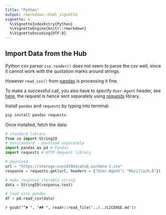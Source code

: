 ```yaml
---
title: "Python"
output: rmarkdown::html_vignette
vignette: >
  %\VignetteIndexEntry{Python}
  %\VignetteEngine{knitr::rmarkdown}
  %\VignetteEncoding{UTF-8}
---
```


## Import Data from the Hub

Python csv parser `csv.reader()` does not seem to parse the csv well,
since it cannot work with the quotation marks around strings.

However `read_csv()` from [pandas](https://pandas.pydata.org/) is processing it fine.

To make a successful call, you also have to specify `User-Agent` header, see [here](https://datascience.stackexchange.com/questions/49751/read-csv-file-directly-from-url-how-to-fix-a-403-forbidden-error), the request is hence sent separately using [requests](https://requests.readthedocs.io/en/master/) library.

Install `pandas` and `requests` by typing into terminal:

```bash
pip install pandas requests
```

Once installed, fetch the data:

```python
# standard library
from io import StringIO
# nonstandard - download separately
import pandas as pd # Pandas
import requests # HTTP Request library

# download
url = "https://storage.covid19datahub.io/data-1.csv"
response = requests.get(url, headers = {"User-Agent": "Mozilla/5.0"})

# make response iterable string
data = StringIO(response.text)

# load into pandas
df = pd.read_csv(data)
```

`r gsub("^# ", "## ", readr::read_file('../../LICENSE.md'))`
